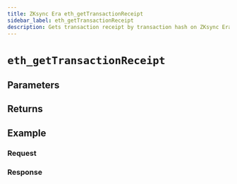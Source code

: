 ```yaml
---
title: ZKsync Era eth_getTransactionReceipt
sidebar_label: eth_getTransactionReceipt
description: Gets transaction receipt by transaction hash on ZKsync Era.
---
```




# `eth_getTransactionReceipt`

<Description />

## Parameters


<Params />

## Returns


<Returns />

## Example


<Example />

### Request


<Request />

### Response


<Response />
